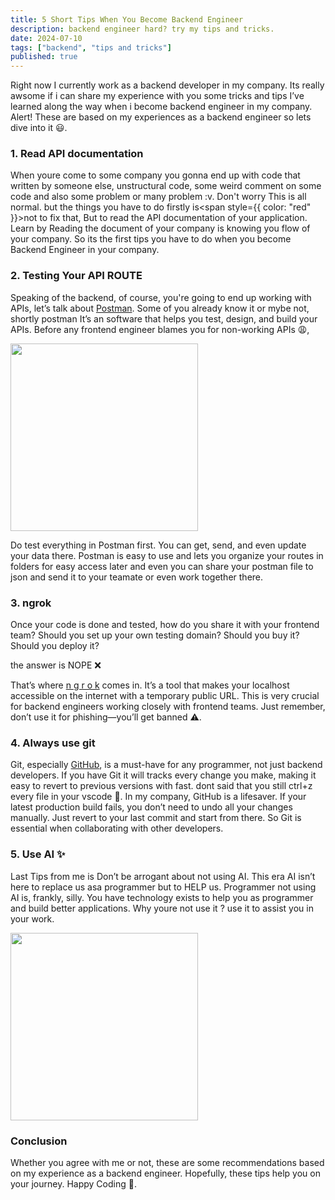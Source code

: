 ```yaml
---
title: 5 Short Tips When You Become Backend Engineer
description: backend engineer hard? try my tips and tricks.
date: 2024-07-10
tags: ["backend", "tips and tricks"]
published: true
---
```


Right now I currently work as a backend developer in my company. Its really awsome if i can share my experience with you some tricks and tips I’ve learned along the way when i become backend engineer in my company. Alert! These are based on my experiences as a backend engineer so lets dive into it 😃.

### 1. Read API documentation

When youre come to some company you gonna end up with code that written by someone else, unstructural code, some weird comment on some code and also some problem or many problem :v. Don't worry This is all normal. but the things you have to do firstly  is<span style={{ color: "red" }}>not to fix that</span>, But to read the API documentation of your application. Learn by Reading the document of your company is knowing you flow of your company. So its the first tips you have to do when you become Backend Engineer in your company.

### 2. Testing Your API ROUTE

Speaking of the backend, of course, you're going to end up working with APIs, let’s talk about [Postman](https://www.postman.com/). Some of you already know it or mybe not, shortly postman It’s an software that helps you test, design, and build your APIs. Before any frontend engineer blames you for non-working APIs 😩, 

<div style={{ display: "flex", justifyContent: "center" }}>
  <img src="/blog/backend_meme.png" width="300px" />
</div>

Do test everything in Postman first. You can get, send, and even update your data there. Postman is easy to use and lets you organize your routes in folders for easy access later and even you can share your postman file to json and send it to your teamate or even work together there.

### 3. ngrok

Once your code is done and tested, how do you share it with your frontend team? Should you set up your own testing domain? Should you buy it? Should you deploy it? 

the answer is NOPE ❌

That’s where [n g r o k](https://ngrok.com/) comes in. It’s a tool that makes your localhost accessible on the internet with a temporary public URL. This is very crucial for backend engineers working closely with frontend teams. Just remember, don’t use it for phishing—you’ll get banned ⚠️.

### 4. Always use git 

Git, especially [GitHub](https://github.com/), is a must-have for any programmer, not just backend developers. If you have Git it will tracks every change you make, making it easy to revert to previous versions with fast. dont said that you still ctrl+z every file in your vscode 🗿.  In my company, GitHub is a lifesaver. If your latest production build fails, you don’t need to undo all your changes manually. Just revert to your last commit and start from there. So Git is essential when collaborating with other developers.

### 5. Use AI ✨

Last Tips from me is Don’t be arrogant about not using AI. This era AI isn’t here to replace us asa programmer but to HELP us. Programmer not using AI is, frankly, silly. You have technology exists to help you as programmer and build better applications. Why youre not use it ? use it to assist you in your work.

<div style={{ display: "flex", justifyContent: "center" }}>
  <img src="/blog/backend_meme_2.png" width="300px" />
</div>

### Conclusion

Whether you agree with me or not, these are some recommendations based on my experience as a backend engineer. Hopefully, these tips help you on your journey. Happy Coding 🚀.